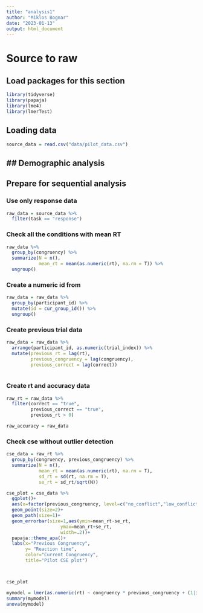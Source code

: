 ```yaml
---
title: "analysis1"
author: "Miklos Bognar"
date: "2023-01-13"
output: html_document
---
```


# Source to raw
## Load packages for this section
```r
library(tidyverse)
library(papaja)
library(lme4)
library(lmerTest)
```

## Loading data
```r
source_data = read.csv("data/pilot_data.csv")
```

## Demographic analysis
---------------------------

## Prepare for sequential analysis
### Use only response data
```r
raw_data = source_data %>% 
  filter(task == "response")
```

### Check all the conditions with mean RT
```r
raw_data %>% 
  group_by(congruency) %>% 
  summarize(N = n(),
            mean_rt = mean(as.numeric(rt), na.rm = T)) %>% 
  ungroup()
```

### Create a numeric id from 
```r
raw_data = raw_data %>%
  group_by(participant_id) %>% 
  mutate(id = cur_group_id()) %>% 
  ungroup()
```

### Create previous trial data
```r
raw_data = raw_data %>% 
  arrange(participant_id, as.numeric(trial_index)) %>% 
  mutate(previous_rt = lag(rt),
         previous_congruency = lag(congruency),
         previous_correct = lag(correct))
  
```

### Create rt and accuracy data
```r
raw_rt = raw_data %>% 
  filter(correct == "true",
         previous_correct == "true",
         previous_rt > 0)
```

```r
raw_accuracy = raw_data
```

### Check cse without outlier detection
```r
cse_data = raw_rt %>% 
  group_by(congruency, previous_congruency) %>% 
  summarize(N = n(),
            mean_rt = mean(as.numeric(rt), na.rm = T),
            sd_rt = sd(rt, na.rm = T),
            se_rt = sd_rt/sqrt(N))
```
```r
cse_plot = cse_data %>% 
  ggplot()+
  aes(x=factor(previous_congruency, level=c("no_conflict","low_conflict")), y=mean_rt, color=congruency, group=congruency)+
  geom_point(size=2)+
  geom_path(size=1)+
  geom_errorbar(size=1,aes(ymin=mean_rt-se_rt,
                    ymax=mean_rt+se_rt,
                    width=.2))+
  papaja::theme_apa()+
  labs(x="Previous Congruency",
       y= "Reaction time",
       color="Current Congruency",
       title="Pilot CSE plot")



cse_plot
```

```r
mymodel = lmer(as.numeric(rt) ~ congruency * previous_congruency + (1|id), data=raw_rt)
summary(mymodel)
anova(mymodel)
```


